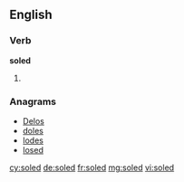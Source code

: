 ==English==

===Verb===
'''soled'''

# {{past of|sole}}

===Anagrams===
* [[Delos#English|Delos]] 
* [[doles#English|doles]]
* [[lodes#English|lodes]]
* [[losed#English|losed]]

[[cy:soled]]
[[de:soled]]
[[fr:soled]]
[[mg:soled]]
[[vi:soled]]